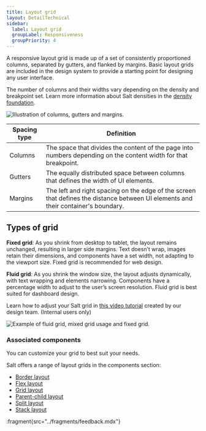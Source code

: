 ```yaml
---
title: Layout grid
layout: DetailTechnical
sidebar:
  label: Layout grid
  groupLabel: Responsiveness
  groupPriority: 4
---
```


A responsive layout grid is made up of a set of consistently proportioned columns, separated by gutters, and flanked by margins. Basic layout grids are included in the design system to provide a starting point for designing any user interface.

The number of columns and their widths vary depending on the density and breakpoint set. Learn more information about Salt densities in the [density foundation](/salt/foundations/density).

<Image
  src="/img/foundations/responsiveness-gutters.png"
  alt="Illustration of columns, gutters and margins."
/>

| Spacing type | Definition                                                                                                                         |
| ------------ | ---------------------------------------------------------------------------------------------------------------------------------- |
| Columns      | The space that divides the content of the page into numbers depending on the content width for that breakpoint.                    |
| Gutters      | The equally distributed space between columns that defines the width of UI elements.                                               |
| Margins      | The left and right spacing on the edge of the screen that defines the distance between UI elements and their container's boundary. |

## Types of grid

**Fixed grid**: As you shrink from desktop to tablet, the layout remains unchanged, resulting in larger side margins. Text doesn’t wrap, images retain their dimensions, and components have a set width, not adapting to the viewport size. Fixed grid is recommended for web design.

**Fluid grid**: As you shrink the window size, the layout adjusts dynamically, with text wrapping and elements narrowing. Components have a percentage width to adjust to the user’s screen resolution. Fluid grid is best suited for dashboard design.

Learn how to adjust your Salt grid in [this video tutorial](https://go/salt-ds-internal/content/insights/tutorials/20250109-saltds-figma-layout-grids) created by our design team. (Internal users only)

<Image
  src="/img/foundations/responsiveness-grids.png"
  alt="Example of fluid grid, mixed grid usage and fixed grid."
/>

### Associated components

You can customize your grid to best suit your needs.

Salt offers a range of layout grids in the components section:

- [Border layout](/salt/components/layouts/border-layout)
- [Flex layout](/salt/components/layouts/flex-layout)
- [Grid layout](/salt/components/layouts/grid-layout)
- [Parent-child layout](/salt/components/layouts/parent-child-layout)
- [Split layout](/salt/components/layouts/split-layout)
- [Stack layout](/salt/components/layouts/stack-layout)

:fragment{src="../fragments/feedback.mdx"}
